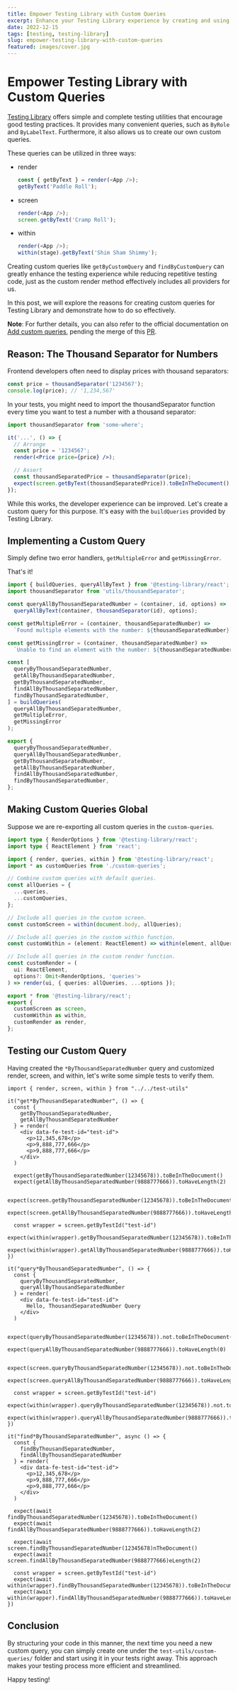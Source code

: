 ```yaml
---
title: Empower Testing Library with Custom Queries
excerpt: Enhance your Testing Library experience by creating and using custom queries.
date: 2022-12-15
tags: [testing, testing-library]
slug: empower-testing-library-with-custom-queries
featured: images/cover.jpg
---
```


# Empower Testing Library with Custom Queries

[Testing Library](https://testing-library.com/) offers simple and complete testing utilities that encourage good testing practices. It provides many convenient queries, such as `ByRole` and `ByLabelText`. Furthermore, it also allows us to create our own custom queries.

These queries can be utilized in three ways:

- render

  ```js
  const { getByText } = render(<App />);
  getByText('Paddle Roll');
  ```

- screen

  ```js
  render(<App />);
  screen.getByText('Cramp Roll');
  ```

- within

  ```js
  render(<App />);
  within(stage).getByText('Shim Sham Shimmy');
  ```

Creating custom queries like `getByCustomQuery` and `findByCustomQuery` can greatly enhance the testing experience while reducing repetitive testing code, just as the custom render method effectively includes all providers for us.

In this post, we will explore the reasons for creating custom queries for Testing Library and demonstrate how to do so effectively.

**Note**: For further details, you can also refer to the official documentation on [Add custom queries](https://testing-library.com/docs/react-testing-library/setup/#add-custom-queries), pending the merge of this [PR](https://github.com/testing-library/testing-library-docs/pull/1191/files).

## Reason: The Thousand Separator for Numbers

Frontend developers often need to display prices with thousand separators:

```js
const price = thousandSeparator('1234567');
console.log(price); // '1,234,567'
```

In your tests, you might need to import the thousandSeparator function every time you want to test a number with a thousand separator:

```jsx
import thousandSeparator from 'some-where';

it('...', () => {
  // Arrange
  const price = '1234567';
  render(<Price price={price} />);

  // Assert
  const thousandSeparatedPrice = thousandSeparator(price);
  expect(screen.getByText(thousandSeparatedPrice)).toBeInTheDocument();
});
```

While this works, the developer experience can be improved. Let's create a custom query for this purpose. It's easy with the `buildQueries` provided by Testing Library.

## Implementing a Custom Query

Simply define two error handlers, `getMultipleError` and `getMissingError`.

That's it!

```js {25-32} /thousandSeparator/#a /buildQueries/#b title="test-utils/custom-queries/byThousandSeparatedNumber.js"
import { buildQueries, queryAllByText } from '@testing-library/react';
import thousandSeparator from 'utils/thousandSeparator';

const queryAllByThousandSeparatedNumber = (container, id, options) =>
  queryAllByText(container, thousandSeparator(id), options);

const getMultipleError = (container, thousandSeparatedNumber) =>
  `Found multiple elements with the number: ${thousandSeparatedNumber}`;

const getMissingError = (container, thousandSeparatedNumber) =>
  `Unable to find an element with the number: ${thousandSeparatedNumber}`;

const [
  queryByThousandSeparatedNumber,
  getAllByThousandSeparatedNumber,
  getByThousandSeparatedNumber,
  findAllByThousandSeparatedNumber,
  findByThousandSeparatedNumber,
] = buildQueries(
  queryAllByThousandSeparatedNumber,
  getMultipleError,
  getMissingError
);

export {
  queryByThousandSeparatedNumber,
  queryAllByThousandSeparatedNumber,
  getByThousandSeparatedNumber,
  getAllByThousandSeparatedNumber,
  findAllByThousandSeparatedNumber,
  findByThousandSeparatedNumber,
};
```

## Making Custom Queries Global

Suppose we are re-exporting all custom queries in the `custom-queries`.

```ts {25-30} /allQueries/#a /customQueries/#b title="test-utils/index.ts"
import type { RenderOptions } from '@testing-library/react';
import type { ReactElement } from 'react';

import { render, queries, within } from '@testing-library/react';
import * as customQueries from './custom-queries';

// Combine custom queries with default queries.
const allQueries = {
  ...queries,
  ...customQueries,
};

// Include all queries in the custom screen.
const customScreen = within(document.body, allQueries);

// Include all queries in the custom within function.
const customWithin = (element: ReactElement) => within(element, allQueries);

// Include all queries in the custom render function.
const customRender = (
  ui: ReactElement,
  options?: Omit<RenderOptions, 'queries'>
) => render(ui, { queries: allQueries, ...options });

export * from '@testing-library/react';
export {
  customScreen as screen,
  customWithin as within,
  customRender as render,
};
```

## Testing our Custom Query

Having created the `*ByThousandSeparatedNumber` query and customized render, screen, and within, let's write some simple tests to verify them.

```tsx /getByThousandSeparatedNumber(12345678)/#a /getAllByThousandSeparatedNumber(9888777666)/#a /queryByThousandSeparatedNumber(12345678)/#a /queryAllByThousandSeparatedNumber(9888777666)/#a /findByThousandSeparatedNumber(12345678)/#a /findAllByThousandSeparatedNumber(9888777666)/#a title="test-utils/custom-queries/__tests__/byThousandSeparatedNumber.test.js"
import { render, screen, within } from "../../test-utils"

it("get*ByThousandSeparatedNumber", () => {
  const {
    getByThousandSeparatedNumber,
    getAllByThousandSeparatedNumber
  } = render(
    <div data-fe-test-id="test-id">
      <p>12,345,678</p>
      <p>9,888,777,666</p>
      <p>9,888,777,666</p>
    </div>
  )

  expect(getByThousandSeparatedNumber(12345678)).toBeInTheDocument()
  expect(getAllByThousandSeparatedNumber(9888777666)).toHaveLength(2)

  expect(screen.getByThousandSeparatedNumber(12345678)).toBeInTheDocument()
  expect(screen.getAllByThousandSeparatedNumber(9888777666)).toHaveLength(2)

  const wrapper = screen.getByTestId("test-id")
  expect(within(wrapper).getByThousandSeparatedNumber(12345678)).toBeInTheDocument()
  expect(within(wrapper).getAllByThousandSeparatedNumber(9888777666)).toHaveLength(2)
})

it("query*ByThousandSeparatedNumber", () => {
  const {
    queryByThousandSeparatedNumber,
    queryAllByThousandSeparatedNumber
  } = render(
    <div data-fe-test-id="test-id">
      Hello, ThousandSeparatedNumber Query
    </div>
  )

  expect(queryByThousandSeparatedNumber(12345678)).not.toBeInTheDocument()
  expect(queryAllByThousandSeparatedNumber(9888777666)).toHaveLength(0)

  expect(screen.queryByThousandSeparatedNumber(12345678)).not.toBeInTheDocument()
  expect(screen.queryAllByThousandSeparatedNumber(9888777666)).toHaveLength(0)

  const wrapper = screen.getByTestId("test-id")
  expect(within(wrapper).queryByThousandSeparatedNumber(12345678)).not.toBeInTheDocument()
  expect(within(wrapper).queryAllByThousandSeparatedNumber(9888777666)).toHaveLength(0)
})

it("find*ByThousandSeparatedNumber", async () => {
  const {
    findByThousandSeparatedNumber,
    findAllByThousandSeparatedNumber
  } = render(
    <div data-fe-test-id="test-id">
      <p>12,345,678</p>
      <p>9,888,777,666</p>
      <p>9,888,777,666</p>
    </div>
  )

  expect(await findByThousandSeparatedNumber(12345678)).toBeInTheDocument()
  expect(await findAllByThousandSeparatedNumber(9888777666)).toHaveLength(2)

  expect(await screen.findByThousandSeparatedNumber(12345678)nTheDocument()
  expect(await screen.findAllByThousandSeparatedNumber(9888777666)eLength(2)

  const wrapper = screen.getByTestId("test-id")
  expect(await within(wrapper).findByThousandSeparatedNumber(12345678)).toBeInTheDocument()
  expect(await within(wrapper).findAllByThousandSeparatedNumber(9888777666)).toHaveLength(2)
})
```

## Conclusion

By structuring your code in this manner, the next time you need a new custom query, you can simply create one under the `test-utils/custom-queries/` folder and start using it in your tests right away. This approach makes your testing process more efficient and streamlined.

Happy testing!
